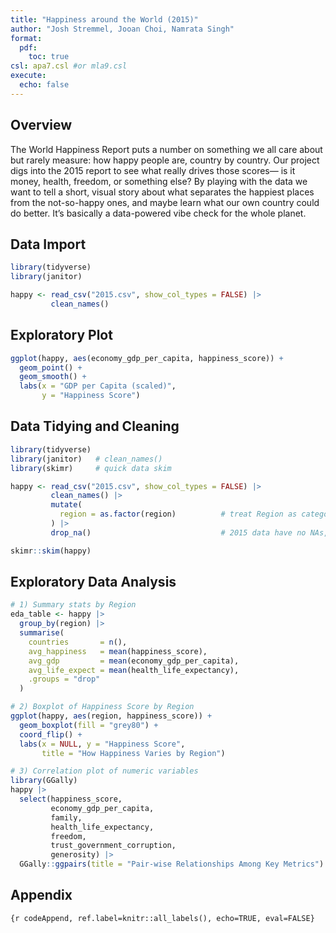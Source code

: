 ```yaml
---
title: "Happiness around the World (2015)"
author: "Josh Stremmel, Jooan Choi, Namrata Singh"
format:
  pdf:
    toc: true
csl: apa7.csl #or mla9.csl
execute:
  echo: false
---
```


## Overview

The World Happiness Report puts a number on something we all care about but rarely measure: how happy people are, country by country. Our project digs into the 2015 report to see what really drives those scores— is it money, health, freedom, or something else? By playing with the data we want to tell a short, visual story about what separates the happiest places from the not-so-happy ones, and maybe learn what our own country could do better. It’s basically a data-powered vibe check for the whole planet.

## Data Import
```r
library(tidyverse)
library(janitor)

happy <- read_csv("2015.csv", show_col_types = FALSE) |>
         clean_names()

```

## Exploratory Plot
```r
ggplot(happy, aes(economy_gdp_per_capita, happiness_score)) +
  geom_point() +
  geom_smooth() +
  labs(x = "GDP per Capita (scaled)",
       y = "Happiness Score")
```

## Data Tidying and Cleaning
```r
library(tidyverse)
library(janitor)   # clean_names()
library(skimr)     # quick data skim

happy <- read_csv("2015.csv", show_col_types = FALSE) |>
         clean_names() |>
         mutate(
           region = as.factor(region)          # treat Region as categorical
         ) |>
         drop_na()                             # 2015 data have no NAs, but good habit

skimr::skim(happy)
```

## Exploratory Data Analysis
```r
# 1) Summary stats by Region
eda_table <- happy |>
  group_by(region) |>
  summarise(
    countries       = n(),
    avg_happiness   = mean(happiness_score),
    avg_gdp         = mean(economy_gdp_per_capita),
    avg_life_expect = mean(health_life_expectancy),
    .groups = "drop"
  )

# 2) Boxplot of Happiness Score by Region
ggplot(happy, aes(region, happiness_score)) +
  geom_boxplot(fill = "grey80") +
  coord_flip() +
  labs(x = NULL, y = "Happiness Score",
       title = "How Happiness Varies by Region")

# 3) Correlation plot of numeric variables
library(GGally)
happy |>
  select(happiness_score,
         economy_gdp_per_capita,
         family,
         health_life_expectancy,
         freedom,
         trust_government_corruption,
         generosity) |>
  GGally::ggpairs(title = "Pair-wise Relationships Among Key Metrics")
```

## Appendix
```{r codeAppend, ref.label=knitr::all_labels(), echo=TRUE, eval=FALSE}```
